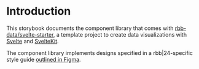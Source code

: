 
<Meta title="Introduction" />

# Introduction

This storybook documents the component library that comes with
[rbb-data/svelte-starter](https://github.com/rbb-data/svelte-starter),
a template project to create data visualizations with [Svelte](https://svelte.dev/)
and [SvelteKit](https://kit.svelte.dev/).

The component library implements designs specified in a rbb|24-specific style guide
[outlined in Figma](https://www.figma.com/file/ADz4iyImo9ikFlsNaOX6MU/Datenteam-Styleguide).
